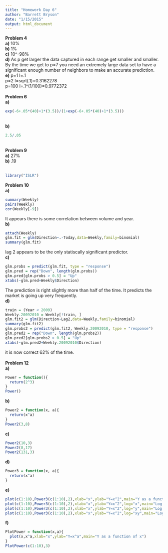 ```yaml
---
title: "Homework Day 6"
author: "Barrett Bryson"
date: "1/15/2015"
output: html_document
---
```


**Problem 4**<br>
**a)** 10% <br>
**b)** 1% <br>
**c)** 10^-98% <br>
**d)** As p get larger the data captured in each range get smaller and smaller. By the time we get to p=7 you need an extremely large data set to have a significant enough number of neighbors to make an accurate prediction. <br>
**e)** p=1 l=.1 <br>
p=2 l=sqrt(.1)=0.3162278<br>
p=100 l=.1^(1/100)=0.9772372<br>
<br>
**Problem 6**<br>
**a)** 
```r
exp(-6+.05*(40)+1*(3.5))/(1+exp(-6+.05*(40)+1*(3.5)))
```
<br>
**b)**
```r
2.5/.05
```
<br>
**Problem 9**<br>
**a)** 27% <br>
**b)** .19 <br>
<br>
```r
library("ISLR")
```
**Problem 10** <br>
**a)**
```r
summary(Weekly)
pairs(Weekly)
cor(Weekly[-9])
```
It appears there is some correlation between volume and year.<br>
**b)**
```r
attach(Weekly)
glm.fit = glm(Direction~.-Today,data=Weekly,family=binomial)
summary(glm.fit)
```
lag 2 appears to be the only statiscally significant predictor.<br>
**c)**
```r
glm.probs = predict(glm.fit, type = "response")
glm.pred = rep("Down", length(glm.probs))
glm.pred[glm.probs > 0.5] = "Up"
xtabs(~glm.pred+Weekly$Direction)
```
The prediction is right slightly more than half of the time. It predicts the market is going up very frequently. <br>
**d)**
```r
train = (Year < 2009)
Weekly.20092010 = Weekly[!train, ]
glm.fit2 = glm(Direction~Lag2,data=Weekly,family=binomial)
summary(glm.fit2)
glm.probs2 = predict(glm.fit2, Weekly.20092010, type = "response")
glm.pred2 = rep("Down", length(glm.probs2))
glm.pred2[glm.probs2 > 0.5] = "Up"
xtabs(~glm.pred2+Weekly.20092010$Direction)
```
it is now correct 62% of the time.<br>
<br>
**Problem 12**<br>
**a)**
```r
Power = function(){
  return(2^3)
}
Power()
```
**b)**
```r
Power2 = function(x, a){
  return(x^a)
}
Power2(3,8)
```
**c)**
```r
Power2(10,3)
Power2(8,17)
Power2(131,3)
```
**d)**
```r
Power3 = function(x, a){
  return(x^a)
}
```
**e)**
```r
plot(c(1:10),Power3(c(1:10),2),xlab="x",ylab="Y=x^2",main="Y as a function of x")
plot(c(1:10),Power3(c(1:10),2),xlab="x",ylab="Y=x^2",log="x",main="Log Scale x")
plot(c(1:10),Power3(c(1:10),2),xlab="x",ylab="Y=x^2",log="y",main="Log Scale Y")
plot(c(1:10),Power3(c(1:10),2),xlab="x",ylab="Y=x^2",log="xy",main="Log Scale x & Y")
```
**f)**
```r
PlotPower = function(x,a){
  plot(x,x^a,xlab="x",ylab="Y=x^a",main="Y as a function of x")
}
PlotPower(c(1:10),3)
```
